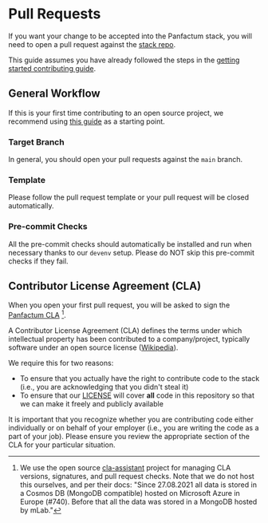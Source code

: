 # Pull Requests

If you want your change to be accepted into the Panfactum stack, you will need to open a pull request
against the [stack repo](https://github.com/Panfactum/stack).

This guide assumes you have already followed the steps in the [getting started contributing guide](/docs/edge/guides/contributing/getting-started).

## General Workflow

If this is your first time contributing to an open source project, we recommend using [this guide](https://github.com/asmeurer/git-workflow)
as a starting point.

### Target Branch

In general, you should open your pull requests against the `main` branch.

### Template

Please follow the pull request template or your pull request will be closed automatically.

### Pre-commit Checks

All the pre-commit checks should automatically be installed and run when necessary thanks to our `devenv` setup.
Please do NOT skip this pre-commit checks if they fail.

## Contributor License Agreement (CLA)

When you open your first pull request, you will be asked to sign the [Panfactum CLA](https://cla-assistant.io/Panfactum/stack) [^1].

A Contributor License Agreement (CLA) defines the terms under which intellectual property has been contributed to a company/project, typically software under an open source license
([Wikipedia](https://en.wikipedia.org/wiki/Contributor_License_Agreement)).

We require this for two reasons:

* To ensure that you actually have the right to contribute code to the stack (i.e., you are acknowledging that you didn't steal it)
* To ensure that our [LICENSE](https://github.com/Panfactum/stack/blob/main/LICENSE) will cover **all** code in this repository so that
  we can make it freely and publicly available

It is important that you recognize whether you are contributing code either individually or on behalf of your employer (i.e., you
are writing the code as a part of your job). Please ensure you review the appropriate section of the CLA for your particular
situation.

[^1]: We use the open source [cla-assistant](https://github.com/cla-assistant/cla-assistant) project for managing CLA versions,
    signatures, and pull request checks. Note that we do not host this ourselves, and per their docs:
    "Since 27.08.2021 all data is stored in a Cosmos DB (MongoDB compatible) hosted on Microsoft Azure in Europe (#740). Before that all the data was stored in a MongoDB hosted by mLab."

